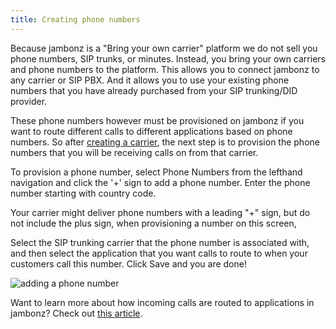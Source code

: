 ```yaml
---
title: Creating phone numbers
---
```


Because jambonz is a "Bring your own carrier" platform we do not sell you phone numbers, SIP trunks,
or minutes.  Instead, you bring your own carriers and phone numbers to the platform.  This allows you to connect 
jambonz to any carrier or SIP PBX.  And it allows you to use your existing phone numbers that you have 
already purchased from your SIP trunking/DID provider.

These phone numbers however must be provisioned on jambonz if you want to route different calls to 
different applications based on phone numbers.  So after [creating a carrier](/tutorials/using-the-jambonz-portal/basic-concepts/creating-carriers),
the next step is to provision the phone numbers that you will be receiving calls on from that carrier.

To provision a phone number, select Phone Numbers from the lefthand navigation and click the '+' sign to 
add a phone number.  Enter the phone number starting with country code.

<Note>
Your carrier might deliver phone numbers with a leading "+" sign, but do not include the plus sign, 
when provisioning a number on this screen,
</Note>

Select the SIP trunking carrier that the phone number is associated with, and then select the application 
that you want calls to route to when your customers call this number.  Click Save and you are done!

<Frame caption="Provising a phone number">
  <img src="../../assets/images/provision-phone-number.jpg" alt="adding a phone number"/>
</Frame>

Want to learn more about how incoming calls are routed to applications in jambonz?
Check out [this article](/tutorials/using-the-jambonz-portal/basic-concepts/how-inbound-call-routing-works).
